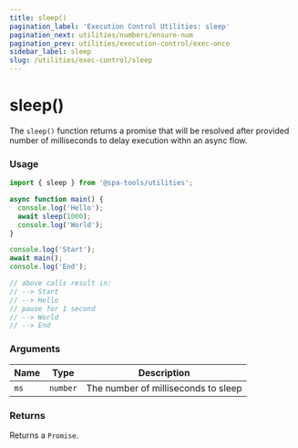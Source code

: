 ```yaml
---
title: sleep()
pagination_label: 'Execution Control Utilities: sleep'
pagination_next: utilities/numbers/ensure-num
pagination_prev: utilities/execution-control/exec-once
sidebar_label: sleep
slug: /utilities/exec-control/sleep
---
```



<PackageCaption packageName='@spa-tools/utilities' />

# sleep()

The `sleep()` function returns a promise that will be resolved after provided
number of milliseconds to delay execution withn an async flow.

### Usage

```ts
import { sleep } from '@spa-tools/utilities';

async function main() {
  console.log('Hello');
  await sleep(1000);
  console.log('World');
}

console.log('Start');
await main();
console.log('End');

// above calls result in:
// --> Start
// --> Hello
// pause for 1 second
// --> World
// --> End
```

### Arguments

| Name | Type     | Description                         |
| ---- | -------- | ----------------------------------- |
| `ms` | `number` | The number of milliseconds to sleep |

### Returns

Returns a `Promise`.

